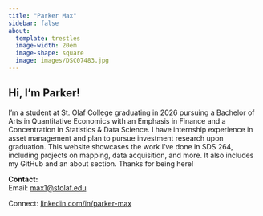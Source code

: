 ```yaml
---
title: "Parker Max"
sidebar: false
about:
  template: trestles
  image-width: 20em
  image-shape: square
  image: images/DSC07483.jpg
---
```


## Hi, I'm **Parker!**

I'm a student at St. Olaf College graduating in 2026 pursuing a Bachelor of Arts in Quantitative Economics with an Emphasis in Finance and a Concentration in Statistics & Data Science. I have internship experience in asset management and plan to pursue investment research upon graduation. This website showcases the work I've done in SDS 264, including projects on mapping, data acquisition, and more. It also includes my GitHub and an about section. Thanks for being here!

**Contact:\
**Email: [max1\@stolaf.edu](max1@stolaf.edu)

Connect: [linkedin.com/in/parker-max](linkedin.com/in/parker-max)
